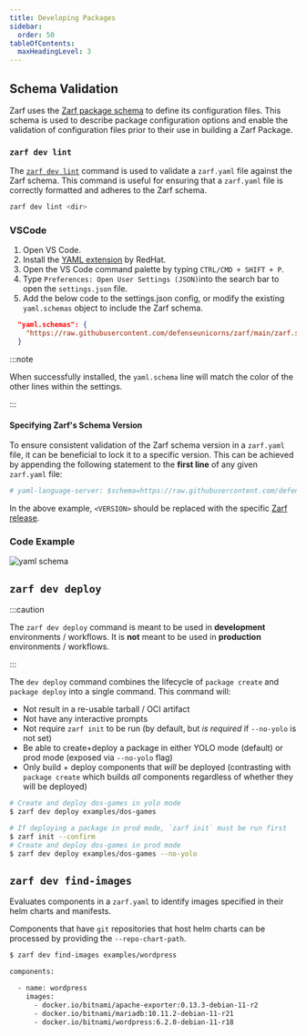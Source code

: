 ```yaml
---
title: Developing Packages
sidebar:
  order: 50
tableOfContents:
  maxHeadingLevel: 3
---
```


## Schema Validation

Zarf uses the [Zarf package schema](https://github.com/defenseunicorns/zarf/blob/main/zarf.schema.json) to define its configuration files. This schema is used to describe package configuration options and enable the validation of configuration files prior to their use in building a Zarf Package.

### `zarf dev lint`

The [`zarf dev lint`](/commands/zarf_dev_lint) command is used to validate a `zarf.yaml` file against the Zarf schema. This command is useful for ensuring that a `zarf.yaml` file is correctly formatted and adheres to the Zarf schema.

```bash
zarf dev lint <dir>
```

### VSCode

1. Open VS Code.
2. Install the [YAML extension](https://marketplace.visualstudio.com/items?itemName=redhat.vscode-yaml) by RedHat.
3. Open the VS Code command palette by typing `CTRL/CMD + SHIFT + P`.
4. Type `Preferences: Open User Settings (JSON)`into the search bar to open the `settings.json` file.
5. Add the below code to the settings.json config, or modify the existing `yaml.schemas` object to include the Zarf schema.

```json
  "yaml.schemas": {
    "https://raw.githubusercontent.com/defenseunicorns/zarf/main/zarf.schema.json": "zarf.yaml"
  }
```

:::note

When successfully installed, the `yaml.schema` line will match the color of the other lines within the settings.

:::

#### Specifying Zarf's Schema Version

To ensure consistent validation of the Zarf schema version in a `zarf.yaml` file, it can be beneficial to lock it to a specific version. This can be achieved by appending the following statement to the **first line** of any given `zarf.yaml` file:

```yaml
# yaml-language-server: $schema=https://raw.githubusercontent.com/defenseunicorns/zarf/<VERSION>/zarf.schema.json
```

In the above example, `<VERSION>` should be replaced with the specific [Zarf release](https://github.com/defenseunicorns/zarf/releases).

### Code Example

![yaml schema](https://user-images.githubusercontent.com/92826525/226490465-1e6a56f7-41c4-45bf-923b-5242fa4ab64e.png)

## `zarf dev deploy`

:::caution

The `zarf dev deploy` command is meant to be used in **development** environments / workflows. It is **not** meant to be used in **production** environments / workflows.

:::

The `dev deploy` command combines the lifecycle of `package create` and `package deploy` into a single command. This command will:

- Not result in a re-usable tarball / OCI artifact
- Not have any interactive prompts
- Not require `zarf init` to be run (by default, but _is required_ if `--no-yolo` is not set)
- Be able to create+deploy a package in either YOLO mode (default) or prod mode (exposed via `--no-yolo` flag)
- Only build + deploy components that _will_ be deployed (contrasting with `package create` which builds _all_ components regardless of whether they will be deployed)

```bash
# Create and deploy dos-games in yolo mode
$ zarf dev deploy examples/dos-games
```

```bash
# If deploying a package in prod mode, `zarf init` must be run first
$ zarf init --confirm
# Create and deploy dos-games in prod mode
$ zarf dev deploy examples/dos-games --no-yolo
```

## `zarf dev find-images`

Evaluates components in a `zarf.yaml` to identify images specified in their helm charts and manifests.

Components that have `git` repositories that host helm charts can be processed by providing the `--repo-chart-path`.

```bash
$ zarf dev find-images examples/wordpress

components:

  - name: wordpress
    images:
      - docker.io/bitnami/apache-exporter:0.13.3-debian-11-r2
      - docker.io/bitnami/mariadb:10.11.2-debian-11-r21
      - docker.io/bitnami/wordpress:6.2.0-debian-11-r18
```
